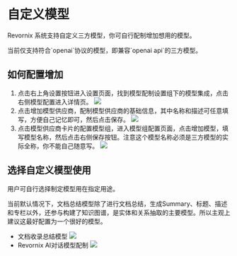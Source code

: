 
# 自定义模型

Revornix 系统支持自定义三方模型，你可自行配制增加想用的模型。

<Callout>
当前仅支持符合`openai`协议的模型，即兼容`openai api`的三方模型。
</Callout>

## 如何配置增加

1. 点击右上角设置按钮进入设置页面，找到模型配制设置组下的模型集成，点击右侧模型配置进入详情页。
![](https://qingyon-revornix-public.oss-cn-beijing.aliyuncs.com/images/20251011105845507.png)
2. 点击增加模型供应商，配制模型供应商的基础信息，其中名称和描述可任意填写，方便自己记忆即可，然后点击保存。
![](https://qingyon-revornix-public.oss-cn-beijing.aliyuncs.com/images/20251011105712488.png)
3. 点击模型供应商卡片的配置模型组，进入模型组配置页面，点击增加模型，填写模型名称，然后点击右侧保存按钮。注意这个模型名称必须是三方模型的实际全称，你不能自己随意写。
![](https://qingyon-revornix-public.oss-cn-beijing.aliyuncs.com/images/20251011105638316.png)

## 选择自定义模型使用

用户可自行选择制定模型用在指定用途。

<Callout>当前默认情况下，文档总结模型除了进行文档总结，生成Summary、标题、描述和专栏以外，还参与构建了知识图谱，是实体和关系抽取的主要模型。所以主观上建议这最好配置为一个很好的模型。</Callout>

- 文档收录总结模型
![](https://qingyon-revornix-public.oss-cn-beijing.aliyuncs.com/images/20251011105845507.png)
- Revornix AI对话模型配制
![](https://qingyon-revornix-public.oss-cn-beijing.aliyuncs.com/images/20251011105953173.png)
